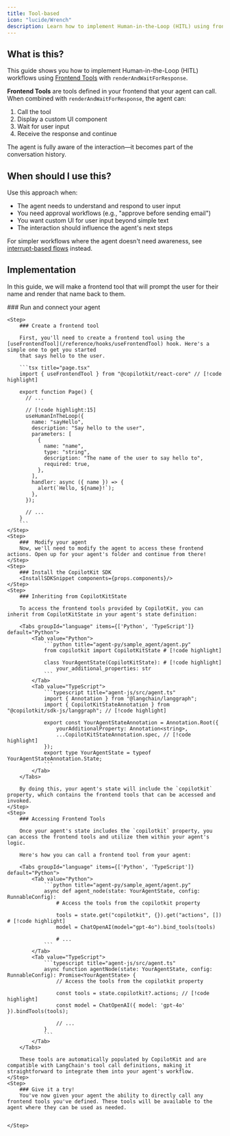 ```yaml
---
title: Tool-based
icon: "lucide/Wrench"
description: Learn how to implement Human-in-the-Loop (HITL) using frontend tools.
---
```


<IframeSwitcher
  id="render-and-wait-example"
  exampleUrl="https://feature-viewer.copilotkit.ai/langgraph/feature/human_in_the_loop?sidebar=false"
  codeUrl="https://feature-viewer.copilotkit.ai/langgraph/feature/human_in_the_loop?view=code&sidebar=false"
  exampleLabel="Demo"
  codeLabel="Code"
  height="700px"
/>

## What is this?

This guide shows you how to implement Human-in-the-Loop (HITL) workflows using [Frontend Tools](/frontend-tools) with `renderAndWaitForResponse`.

**Frontend Tools** are tools defined in your frontend that your agent can call. When combined with `renderAndWaitForResponse`, the agent can:
1. Call the tool
2. Display a custom UI component
3. Wait for user input
4. Receive the response and continue

The agent is fully aware of the interaction—it becomes part of the conversation history.

## When should I use this?

Use this approach when:
- The agent needs to understand and respond to user input
- You need approval workflows (e.g., "approve before sending email")
- You want custom UI for user input beyond simple text
- The interaction should influence the agent's next steps

For simpler workflows where the agent doesn't need awareness, see [interrupt-based flows](/langgraph/human-in-the-loop/interrupt-based) instead.

## Implementation

In this guide, we will make a frontend tool that will prompt the user for their name and render that name back to them.

<Steps>
    <Step>
      ### Run and connect your agent
      <RunAndConnect components={props.components}  />
    </Step>

    <Step>
        ### Create a frontend tool

        First, you'll need to create a frontend tool using the [useFrontendTool](/reference/hooks/useFrontendTool) hook. Here's a simple one to get you started
        that says hello to the user.

        ```tsx title="page.tsx"
        import { useFrontendTool } from "@copilotkit/react-core" // [!code highlight]

        export function Page() {
          // ...

          // [!code highlight:15]
          useHumanInTheLoop({
            name: "sayHello",
            description: "Say hello to the user",
            parameters: [
              {
                name: "name",
                type: "string",
                description: "The name of the user to say hello to",
                required: true,
              },
            ],
            handler: async ({ name }) => {
              alert(`Hello, ${name}!`);
            },
          });

          // ...
        }
        ```
    </Step>
    <Step>
        ###  Modify your agent
        Now, we'll need to modify the agent to access these frontend actions. Open up for your agent's folder and continue from there!
    </Step>
    <Step>
        ### Install the CopilotKit SDK
        <InstallSDKSnippet components={props.components}/>
    </Step>
    <Step>
        ### Inheriting from CopilotKitState

        To access the frontend tools provided by CopilotKit, you can inherit from CopilotKitState in your agent's state definition:

        <Tabs groupId="language" items={['Python', 'TypeScript']} default="Python">
            <Tab value="Python">
                ```python title="agent-py/sample_agent/agent.py"
                from copilotkit import CopilotKitState # [!code highlight]

                class YourAgentState(CopilotKitState): # [!code highlight]
                    your_additional_properties: str
                ```
            </Tab>
            <Tab value="TypeScript">
                ```typescript title="agent-js/src/agent.ts"
                import { Annotation } from "@langchain/langgraph";
                import { CopilotKitStateAnnotation } from "@copilotkit/sdk-js/langgraph"; // [!code highlight]

                export const YourAgentStateAnnotation = Annotation.Root({
                    yourAdditionalProperty: Annotation<string>,
                    ...CopilotKitStateAnnotation.spec, // [!code highlight]
                });
                export type YourAgentState = typeof YourAgentStateAnnotation.State;
                ```
            </Tab>
        </Tabs>

        By doing this, your agent's state will include the `copilotkit` property, which contains the frontend tools that can be accessed and invoked.
    </Step>
    <Step>
        ### Accessing Frontend Tools

        Once your agent's state includes the `copilotkit` property, you can access the frontend tools and utilize them within your agent's logic.

        Here's how you can call a frontend tool from your agent:

        <Tabs groupId="language" items={['Python', 'TypeScript']} default="Python">
            <Tab value="Python">
                ```python title="agent-py/sample_agent/agent.py"
                async def agent_node(state: YourAgentState, config: RunnableConfig):
                    # Access the tools from the copilotkit property

                    tools = state.get("copilotkit", {}).get("actions", []) # [!code highlight]
                    model = ChatOpenAI(model="gpt-4o").bind_tools(tools)

                    # ...
                ```
            </Tab>
            <Tab value="TypeScript">
                ```typescript title="agent-js/src/agent.ts"
                async function agentNode(state: YourAgentState, config: RunnableConfig): Promise<YourAgentState> {
                    // Access the tools from the copilotkit property

                    const tools = state.copilotkit?.actions; // [!code highlight]
                    const model = ChatOpenAI({ model: 'gpt-4o' }).bindTools(tools);

                    // ...
                }
                ```
            </Tab>
        </Tabs>

        These tools are automatically populated by CopilotKit and are compatible with LangChain's tool call definitions, making it straightforward to integrate them into your agent's workflow.
    </Step>
    <Step>
        ### Give it a try!
        You've now given your agent the ability to directly call any frontend tools you've defined. These tools will be available to the agent where they can be used as needed.


    </Step>
</Steps>
